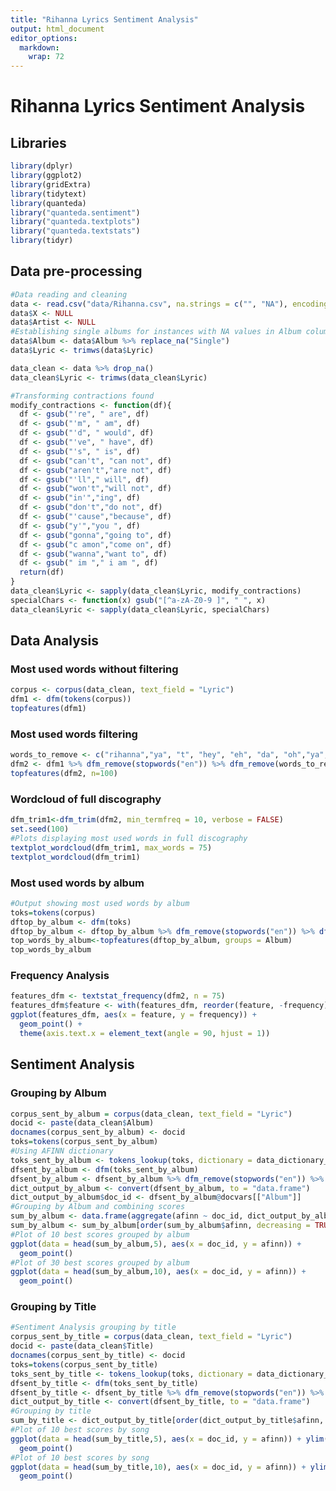 ```yaml
---
title: "Rihanna Lyrics Sentiment Analysis"
output: html_document
editor_options: 
  markdown: 
    wrap: 72
---
```


# Rihanna Lyrics Sentiment Analysis

## Libraries

```r
library(dplyr) 
library(ggplot2) 
library(gridExtra)
library(tidytext)
library(quanteda) 
library("quanteda.sentiment")
library("quanteda.textplots")
library("quanteda.textstats")
library(tidyr)
```

## Data pre-processing

```r
#Data reading and cleaning
data <- read.csv("data/Rihanna.csv", na.strings = c("", "NA"), encoding = "UTF-8")
data$X <- NULL
data$Artist <- NULL
#Establishing single albums for instances with NA values in Album column
data$Album <- data$Album %>% replace_na("Single")
data$Lyric <- trimws(data$Lyric)

data_clean <- data %>% drop_na()
data_clean$Lyric <- trimws(data_clean$Lyric)

#Transforming contractions found
modify_contractions <- function(df){
  df <- gsub("'re", " are", df)
  df <- gsub("'m", " am", df)
  df <- gsub("'d", " would", df)
  df <- gsub("'ve", " have", df) 
  df <- gsub("'s", " is", df)
  df <- gsub("can't", "can not", df)
  df <- gsub("aren't","are not", df)
  df <- gsub("'ll"," will", df)
  df <- gsub("won't","will not", df)
  df <- gsub("in'","ing", df)
  df <- gsub("don't","do not", df)
  df <- gsub("'cause","because", df)
  df <- gsub("y'","you ", df)
  df <- gsub("gonna","going to", df)
  df <- gsub("c amon","come on", df)
  df <- gsub("wanna","want to", df)
  df <- gsub(" im "," i am ", df)
  return(df)
}
data_clean$Lyric <- sapply(data_clean$Lyric, modify_contractions)
specialChars <- function(x) gsub("[^a-zA-Z0-9 ]", " ", x)
data_clean$Lyric <- sapply(data_clean$Lyric, specialChars)
```

## Data Analysis

### Most used words without filtering

```r
corpus <- corpus(data_clean, text_field = "Lyric")
dfm1 <- dfm(tokens(corpus))
topfeatures(dfm1)
```

### Most used words filtering

```r
words_to_remove <- c("rihanna","ya", "t", "hey", "eh", "da", "oh","ya","pre","da","la","uh","aingt" )
dfm2 <- dfm1 %>% dfm_remove(stopwords("en")) %>% dfm_remove(words_to_remove)
topfeatures(dfm2, n=100)
```

### Wordcloud of full discography

```r
dfm_trim1<-dfm_trim(dfm2, min_termfreq = 10, verbose = FALSE)
set.seed(100)
#Plots displaying most used words in full discography
textplot_wordcloud(dfm_trim1, max_words = 75)
textplot_wordcloud(dfm_trim1)
```

### Most used words by album

```r
#Output showing most used words by album
toks=tokens(corpus)
dftop_by_album <- dfm(toks)
dftop_by_album <- dftop_by_album %>% dfm_remove(stopwords("en")) %>% dfm_remove(words_to_remove)
top_words_by_album<-topfeatures(dftop_by_album, groups = Album)
top_words_by_album
```

### Frequency Analysis

```r
features_dfm <- textstat_frequency(dfm2, n = 75)
features_dfm$feature <- with(features_dfm, reorder(feature, -frequency))
ggplot(features_dfm, aes(x = feature, y = frequency)) +
  geom_point() + 
  theme(axis.text.x = element_text(angle = 90, hjust = 1))
```

## Sentiment Analysis

### Grouping by Album

```r
corpus_sent_by_album = corpus(data_clean, text_field = "Lyric")
docid <- paste(data_clean$Album)
docnames(corpus_sent_by_album) <- docid
toks=tokens(corpus_sent_by_album)
#Using AFINN dictionary
toks_sent_by_album <- tokens_lookup(toks, dictionary = data_dictionary_AFINN)
dfsent_by_album <- dfm(toks_sent_by_album)
dfsent_by_album <- dfsent_by_album %>% dfm_remove(stopwords("en")) %>% dfm_remove(words_to_remove)
dict_output_by_album <- convert(dfsent_by_album, to = "data.frame")
dict_output_by_album$doc_id <- dfsent_by_album@docvars[["Album"]]
#Grouping by Album and combining scores
sum_by_album <- data.frame(aggregate(afinn ~ doc_id, dict_output_by_album, sum))
sum_by_album <- sum_by_album[order(sum_by_album$afinn, decreasing = TRUE),]
#Plot of 10 best scores grouped by album
ggplot(data = head(sum_by_album,5), aes(x = doc_id, y = afinn)) +
  geom_point()
#Plot of 30 best scores grouped by album
ggplot(data = head(sum_by_album,10), aes(x = doc_id, y = afinn)) +
  geom_point()
```

### Grouping by Title

```r
#Sentiment Analysis grouping by title
corpus_sent_by_title = corpus(data_clean, text_field = "Lyric")
docid <- paste(data_clean$Title)
docnames(corpus_sent_by_title) <- docid
toks=tokens(corpus_sent_by_title)
toks_sent_by_title <- tokens_lookup(toks, dictionary = data_dictionary_AFINN)
dfsent_by_title <- dfm(toks_sent_by_title)
dfsent_by_title <- dfsent_by_title %>% dfm_remove(stopwords("en")) %>% dfm_remove(words_to_remove)
dict_output_by_title <- convert(dfsent_by_title, to = "data.frame")
#Grouping by title
sum_by_title <- dict_output_by_title[order(dict_output_by_title$afinn, decreasing = TRUE),]
#Plot of 10 best scores by song
ggplot(data = head(sum_by_title,5), aes(x = doc_id, y = afinn)) + ylim(0,250)+
  geom_point()
#Plot of 10 best scores by song
ggplot(data = head(sum_by_title,10), aes(x = doc_id, y = afinn)) + ylim(0,250)+
  geom_point()
```
